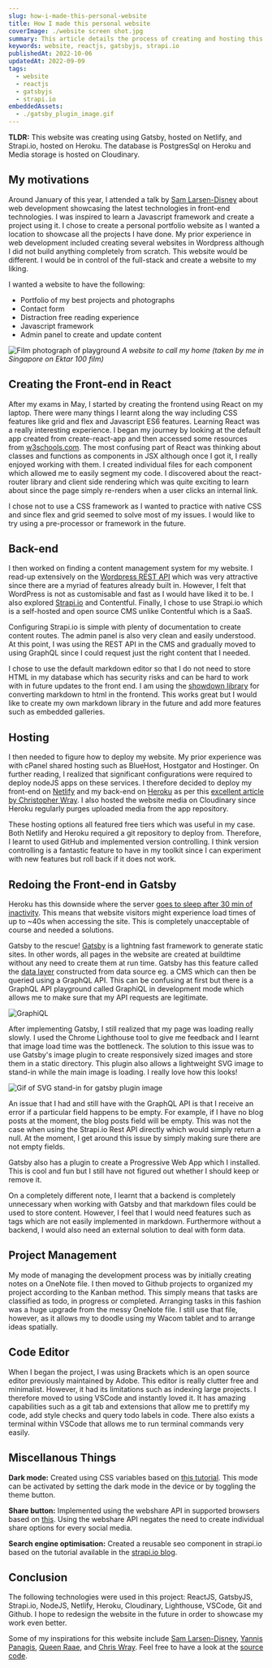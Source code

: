 ```yaml
---
slug: how-i-made-this-personal-website
title: How I made this personal website
coverImage: ./website screen shot.jpg
summary: This article details the process of creating and hosting this personal website using GatsbyJS and Strapi.io CMS. 
keywords: website, reactjs, gatsbyjs, strapi.io
publishedAt: 2022-10-06
updatedAt: 2022-09-09
tags:
  - website
  - reactjs
  - gatsbyjs
  - strapi.io
embeddedAssets: 
  - ./gatsby_plugin_image.gif
---
```


**TLDR:** This website was creating using Gatsby, hosted on Netlify, and Strapi.io, hosted on Heroku. The database is PostgresSql on Heroku and Media storage is hosted on Cloudinary.

## My motivations

Around January of this year, I attended a talk by [Sam Larsen-Disney](https://sld.codes/) about web development showcasing the latest technologies in front-end technologies. I was inspired to learn a Javascript framework and create a project using it. I chose to create a personal portfolio website as I wanted a location to showcase all the projects I have done. My prior experience in web development included creating several websites in Wordpress although I did not build anything completely from scratch. This website would be different. I would be in control of the full-stack and create a website to my liking.

I wanted a website to have the following:
- Portfolio of my best projects and photographs
- Contact form
- Distraction free reading experience
- Javascript framework
- Admin panel to create and update content

![Film photograph of playground](./filmphotoofplayground.jpg)
*A website to call my home (taken by me in Singapore on Ektar 100 film)*

## Creating the Front-end in React
After my exams in May, I started by creating the frontend using React on my laptop. There were many things I learnt along the way including CSS features like grid and flex and Javascript ES6 features. Learning React was a really interesting experience. I began my journey by looking at the default app created from create-react-app and then accessed some resources from [w3schools.com](https://www.w3schools.com/REACT/default.asp). The most confusing part of React was thinking about classes and functions as components in JSX although once I got it, I really enjoyed working with them. I created individual files for each component which allowed me to easily segment my code. I discovered about the react-router library and client side rendering which was quite exciting to learn about since the page simply re-renders when a user clicks an internal link.

I chose not to use a CSS framework as I wanted to practice with native CSS and since flex and grid seemed to solve most of my issues. I would like to try using a pre-processor or framework in the future.

## Back-end
I then worked on finding a content management system for my website. I read-up extensively on the [Wordpress REST API](https://developer.wordpress.org/rest-api/) which was very attractive since there are a myriad of features already built in. However, I felt that WordPress is not as customisable and fast as I would have liked it to be. I also explored [Strapi.io](https://strapi.io/) and Contentful. Finally, I chose to use Strapi.io which is a self-hosted and open source CMS unlike Contentful which is a SaaS. 

Configuring Strapi.io is simple with plenty of documentation to create content routes. The admin panel is also very clean and easily understood. At this point, I was using the REST API in the CMS and gradually moved to using GraphQL since I could request just the right content that I needed.

I chose to use the default markdown editor so that I do not need to store HTML in my database which has security risks and can be hard to work with in future updates to the front end. I am using the [showdown library](http://showdownjs.com/) for converting markdown to html in the frontend. This works great but I would like to create my own markdown library in the future and add more features such as embedded galleries.

## Hosting
I then needed to figure how to deploy my website. My prior experience was with cPanel shared hosting such as BlueHost, Hostgator and Hostinger. On further reading, I realized that significant configurations were required to deploy nodeJS apps on these services. I therefore decided to deploy my front-end on [Netlify](https://www.netlify.com) and my back-end on [Heroku](heroku.com) as per this [excellent article by Christopher Wray](https://strapi.io/blog/how-i-hosted-my-strapi-cms-driven-website-for-free). I also hosted the website media on Cloudinary since Heroku regularly purges uploaded media from the app repository.

These hosting options all featured free tiers which was useful in my case. Both Netlify and Heroku required a git repository to deploy from. Therefore, I learnt to used GitHub and implemented version controlling. I think version controlling is a fantastic feature to have in my toolkit since I can experiment with new features but roll back if it does not work.

## Redoing the Front-end in Gatsby
Heroku has this downside where the server [goes to sleep after 30 min of inactivity](https://hackernoon.com/how-to-prevent-your-free-heroku-dyno-from-sleeping-dggxo3bi2). This means that website visitors might experience load times of up to ~40s when accessing the site. This is completely unacceptable of course and needed a solutions. 

Gatsby to the rescue! [Gatsby](https://www.gatsbyjs.com/) is a lightning fast framework to generate static sites. In other words, all pages in the website are created at buildtime without any need to create them at run time. Gatsby has this feature called the [data layer](https://www.gatsbyjs.com/docs/tutorial/part-4/) constructed from data source eg. a CMS which can then be queried using a GraphQL API. This can be confusing at first but there is a GraphQL API playground called GraphiQL in development mode which allows me to make sure that my API requests are legitimate. 

![GraphiQL](./Graphi_QL.jpg)

After implementing Gatsby, I still realized that my page was loading really slowly. I used the Chrome Lighthouse tool to give me feedback and I learnt that image load time was the bottleneck. The solution to this issue was to use Gatsby's image plugin to create responsively sized images and store them in a static directory. This plugin also allows a lightweight SVG image to stand-in while the main image is loading. I really love how this looks!

<img src={props.data.projectPost.frontmatter.embeddedAssets[0].publicURL} alt="Gif of SVG stand-in for gatsby plugin image" />

An issue that I had and still have with the GraphQL API is that I receive an error if a particular field happens to be empty. For example, if I have no blog posts at the moment, the blog posts field will be empty. This was not the case when using the Strapi.io Rest API directly which would simply return a null. At the moment, I get around this issue by simply making sure there are not empty fields.

Gatsby also has a plugin to create a Progressive Web App which I installed. This is cool and fun but I still have not figured out whether I should keep or remove it.

On a completely different note, I learnt that a backend is completely unnecessary when working with Gatsby and that markdown files could be used to store content. However, I feel that I would need features such as tags which are not easily implemented in markdown. Furthermore without a backend, I would also need an external solution to deal with form data.

## Project Management
My mode of managing the development process was by initially creating notes on a OneNote file. I then moved to Github projects to organized my project according to the Kanban method. This simply means that tasks are classified as todo, in progress or completed. Arranging tasks in this fashion was a huge upgrade from the messy OneNote file. I still use that file, however, as it allows my to doodle using my Wacom tablet and to arrange ideas spatially.

## Code Editor
When I began the project, I was using Brackets which is an open source editor previously maintained by Adobe. This editor is really clutter free and minimalist. However, it had its limitations such as indexing large projects. I therefore moved to using VSCode and instantly loved it. It has amazing capabilities such as a git tab and extensions that allow me to prettify my code, add style checks and query todo labels in code. There also exists a terminal within VSCode that allows me to run terminal commands very easily.

## Miscellanous Things

**Dark mode:** Created using CSS variables based on [this tutorial](https://lukelowrey.com/css-variable-theme-switcher/). This mode can be activated by setting the dark mode in the device or by toggling the theme button.

**Share button:** Implemented using the webshare API in supported browsers based on [this](https://www.telerik.com/blogs/using-web-share-api-react). Using the webshare API negates the need to create individual share options for every social media. 

**Search engine optimisation:** Created a reusable seo component in strapi.io based on the tutorial available in the [strapi.io blog](https://strapi.io/blog/headless-cms-strapi-seo-best-practices). 

## Conclusion
The following technologies were used in this project: ReactJS, GatsbyJS, Strapi.io, NodeJS, Netlify, Heroku, Cloudinary, Lighthouse, VSCode, Git and Github. I hope to redesign the website in the future in order to showcase my work even better.

Some of my inspirations for this website include [Sam Larsen-Disney](https://sld.codes/), [Yannis Panagis](https://yannispanagis.com/), [Queen Raae](https://queen.raae.codes/), and [Chris Wray](https://chriswray.dev/). Feel free to have a look at the [source code](https://github.com/TimothyJNewman/personal-website-gatsby).